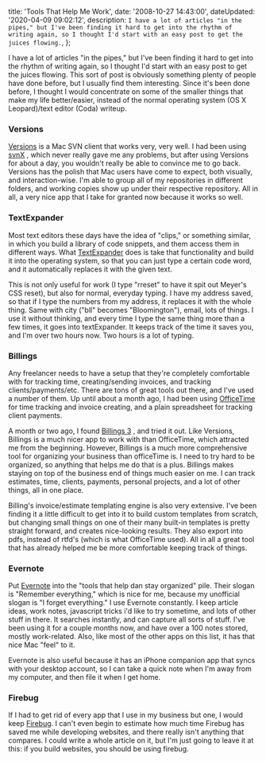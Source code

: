 

  title: 'Tools That Help Me Work',
  date: '2008-10-27 14:43:00',
  dateUpdated: '2020-04-09 09:02:12',
  description: `I have a lot of articles "in the pipes," but I've been finding it hard to get into the rhythm of writing again, so I thought I'd start with an easy post to get the juices flowing.`,
};

I have a lot of articles "in the pipes," but I've been finding it hard to get into the rhythm of writing again, so I thought I'd start with an easy post to get the juices flowing. This sort of post is obviously something plenty of people have done before, but I usually find them interesting. Since it's been done before, I thought I would concentrate on some of the smaller things that make my life better/easier, instead of the normal operating system (OS X Leopard)/text editor (Coda) writeup.

### Versions

[Versions](http://www.versionsapp.com/ "Versions' Website") is a Mac SVN client that works very, very well. I had been using [svnX](http://www.lachoseinteractive.net/en/community/subversion/svnx/features/ 'svnX Subversion Client') , which never really gave me any problems, but after using Versions for about a day, you wouldn't really be able to convince me to go back. Versions has the polish that Mac users have come to expect, both visually, and interaction-wise. I'm able to group all of my repositories in different folders, and working copies show up under their respective repository. All in all, a very nice app that I take for granted now because it works so well.

### TextExpander

Most text editors these days have the idea of "clips," or something similar, in which you build a library of code snippets, and them access them in different ways. What [TextExpander](http://www.smileonmymac.com/TextExpander/ 'TextExpander by SmileonmyMac') does is take that functionality and build it into the operating system, so that you can just type a certain code word, and it automatically replaces it with the given text.

This is not only useful for work (I type "rreset" to have it spit out Meyer's CSS reset), but also for normal, everyday typing. I have my address saved, so that if I type the numbers from my address, it replaces it with the whole thing. Same with city ("bll" becomes "Bloomington"), email, lots of things. I use it without thinking, and every time I type the same thing more than a few times, it goes into textExpander. It keeps track of the time it saves you, and I'm over two hours now. Two hours is a lot of typing.

### Billings

Any freelancer needs to have a setup that they're completely comfortable with for tracking time, creating/sending invoices, and tracking clients/payments/etc. There are tons of great tools out there, and I've used a number of them. Up until about a month ago, I had been using [OfficeTime](http://www.officetime.net/ 'OfficeTime') for time tracking and invoice creating, and a plain spreadsheet for tracking client payments.

A month or two ago, I found [Billings 3](http://www.billingsapp.com/index.html 'Billings 3') , and tried it out. Like Versions, Billings is a much nicer app to work with than OfficeTime, which attracted me from the beginning. However, Billings is a much more comprehensive tool for organizing your business than officeTime is. I need to try hard to be organized, so anything that helps me do that is a plus. Billings makes staying on top of the business end of things much easier on me. I can track estimates, time, clients, payments, personal projects, and a lot of other things, all in one place.

Billing's invoice/estimate templating engine is also very extensive. I've been finding it a little difficult to get into it to build custom templates from scratch, but changing small things on one of their many built-in templates is pretty straight forward, and creates nice-looking results. They also export into pdfs, instead of rtfd's (which is what OfficeTime used). All in all a great tool that has already helped me be more comfortable keeping track of things.

### Evernote

Put [Evernote](http://evernote.com/ 'Evernote') into the "tools that help dan stay organized" pile. Their slogan is "Remember everything," which is nice for me, because my unofficial slogan is "I forget everything." I use Evernote constantly. I keep article ideas, work notes, javascript tricks i'd like to try sometime, and lots of other stuff in there. It searches instantly, and can capture all sorts of stuff. I've been using it for a couple months now, and have over a 100 notes stored, mostly work-related. Also, like most of the other apps on this list, it has that nice Mac "feel" to it.

Evernote is also useful because it has an iPhone companion app that syncs with your desktop account, so I can take a quick note when I'm away from my computer, and then file it when I get home.

### Firebug

If I had to get rid of every app that I use in my business but one, I would keep [Firebug](http://getfirebug.com/). I can't even begin to estimate how much time Firebug has saved me while developing websites, and there really isn't anything that compares. I could write a whole article on it, but I'm just going to leave it at this: if you build websites, you should be using firebug.
